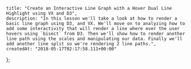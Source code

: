     title: "Create an Interactive Line Graph with a Hover Dual Line Highlight using VX and D3",
    description: "In this lesson we'll take a look at how to render a basic line graph using D3, and VX. We'll move on to analyzing how to add some interactivity that will render a line where ever the user hovers using `bisect` from D3. Then we'll show how to render another line path using the scales and manipulating our data. Finally we'll add another line split so we're rendering 2 line paths.",
    createdAt: "2018-05-17T02:17:58.111+00:00"
};


    
